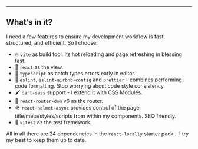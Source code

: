 
--- 

## What’s in it?

I need a few features to ensure my development workflow is fast, structured, and efficient. So I choose:

* 🔥 `vite` as build tool. Its hot reloading and page refreshing in blessing fast.
* 👀 `react` as the view.
* 👮 `typescript` as catch types errors early in editor.
* 🧹 `eslint`, `eslint-airbnb-config` and `prettier` - combines performing code formatting. Stop worrying about code style consistency.
* 🖌️ `dart-sass` support - I extend it with CSS Modules.
* 🔀 `react-router-dom` v6 as the router.
* 🪖 `react-helmet-async` provides control of the page title/meta/styles/scripts from within my components. SEO friendly.
* 🧪 `vitest` as the test framework.


All in all there are 24 dependencies in the `react-locally` starter pack… 
I try my best to keep them up to date. 